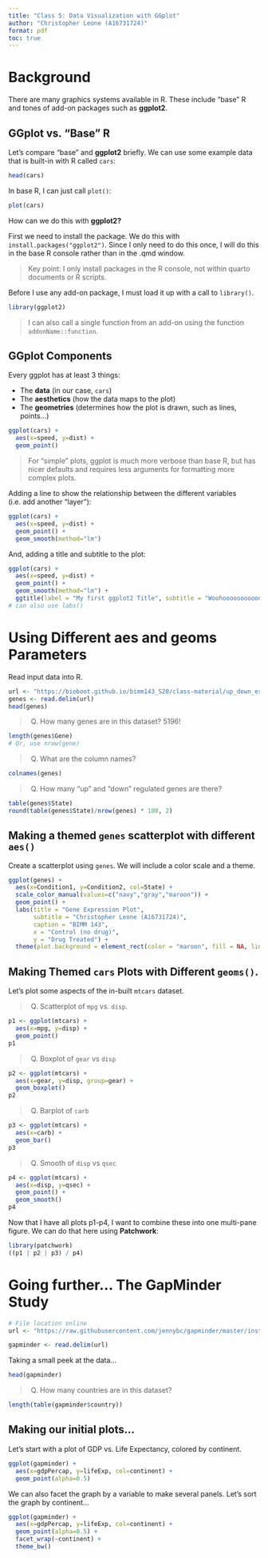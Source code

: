 ```yaml
---
title: "Class 5: Data Visualization with GGplot"
author: "Christopher Leone (A16731724)"
format: pdf
toc: true
---
```


# Background

There are many graphics systems available in R. These include "base" R and tones of add-on packages such as **ggplot2**.

## GGplot vs. "Base" R

Let's compare "base" and **ggplot2** briefly. We can use some example data that is built-in with R called `cars`:

```r
head(cars)
```

In base R, I can just call `plot()`:

```r
plot(cars)
```

How can we do this with **ggplot2?**

First we need to install the package. We do this with `install.packages("ggplot2")`. Since I only need to do this once, I will do this in the base R console rather than in the .qmd window.

> Key point: I only install packages in the R console, not within quarto documents or R scripts.

Before I use any add-on package, I must load it up with a call to `library()`.

```r
library(ggplot2)
```

> I can also call a single function from an add-on using the function `addonName::function`.

## GGplot Components

Every ggplot has at least 3 things:

- The **data** (in our case, `cars`)
- The **aesthetics** (how the data maps to the plot)
- The **geometries** (determines how the plot is drawn, such as lines, points...)

```r
ggplot(cars) +
  aes(x=speed, y=dist) +
  geom_point()
```

> For "simple" plots, ggplot is much more verbose than base R, but has nicer defaults and requires less arguments for formatting more complex plots.

Adding a line to show the relationship between the different variables (i.e. add another "layer"):

```r
ggplot(cars) +
  aes(x=speed, y=dist) +
  geom_point() + 
  geom_smooth(method="lm")
```

And, adding a title and subtitle to the plot:

```r
ggplot(cars) +
  aes(x=speed, y=dist) +
  geom_point() + 
  geom_smooth(method="lm") + 
  ggtitle(label = "My first ggplot2 Title", subtitle = "Woohooooooooooo")
# can also use labs()
```


# Using Different aes and geoms Parameters

Read input data into R.

```r
url <- "https://bioboot.github.io/bimm143_S20/class-material/up_down_expression.txt"
genes <- read.delim(url)
head(genes)
```

> (Q) How many genes are in this dataset? 5196!

```r
length(genes$Gene)
# Or, use nrow(gene)
```

> (Q) What are the column names?

```r
colnames(genes)
```

> (Q) How many "up" and "down" regulated genes are there?

```r
table(genes$State)
round(table(genes$State)/nrow(genes) * 100, 2)
```

## Making a themed `genes` scatterplot with different `aes()`

Create a scatterplot using `genes`. We will include a color scale and a theme.

```r
ggplot(genes) +
  aes(x=Condition1, y=Condition2, col=State) +
  scale_color_manual(values=c("navy","gray","maroon")) +
  geom_point() +
  labs(title = "Gene Expression Plot", 
       subtitle = "Christopher Leone (A16731724)", 
       caption = "BIMM 143",
       x = "Control (no drug)",
       y = "Drug Treated") +
  theme(plot.background = element_rect(color = "maroon", fill = NA, linewidth = 3))
```

## Making Themed `cars` Plots with Different `geoms()`.

Let's plot some aspects of the in-built `mtcars` dataset.

> (Q) Scatterplot of `mpg` vs. `disp`.

```r
p1 <- ggplot(mtcars) +
  aes(x=mpg, y=disp) + 
  geom_point()
p1
```

> (Q) Boxplot of `gear` vs `disp`

```r
p2 <- ggplot(mtcars) + 
  aes(x=gear, y=disp, group=gear) + 
  geom_boxplot()
p2
```
 
> (Q) Barplot of `carb`

```r
p3 <- ggplot(mtcars) +
  aes(x=carb) + 
  geom_bar()
p3
```

> (Q) Smooth of `disp` vs `qsec`

```r
p4 <- ggplot(mtcars) +
  aes(x=disp, y=qsec) + 
  geom_point() +
  geom_smooth()
p4
```

Now that I have all plots p1-p4, I want to combine these into one multi-pane figure. We can do that here using **Patchwork**:

```r
library(patchwork)
((p1 | p2 | p3) / p4)
```

# Going further... The GapMinder Study

```r
# File location online
url <- "https://raw.githubusercontent.com/jennybc/gapminder/master/inst/extdata/gapminder.tsv"

gapminder <- read.delim(url)
```

Taking a small peek at the data...

```r
head(gapminder)
```

> (Q) How many countries are in this dataset?

```r
length(table(gapminder$country))
```

## Making our initial plots...

Let's start with a plot of GDP vs. Life Expectancy, colored by continent.

```r
ggplot(gapminder) +
  aes(x=gdpPercap, y=lifeExp, col=continent) +
  geom_point(alpha=0.5)
```

We can also facet the graph by a variable to make several panels. Let's sort the graph by continent...

```r
ggplot(gapminder) +
  aes(x=gdpPercap, y=lifeExp, col=continent) +
  geom_point(alpha=0.5) + 
  facet_wrap(~continent) + 
  theme_bw()
```

